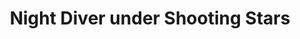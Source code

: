 ---
title: Night Diver under Shooting Stars
media: 
dimensions: 30" x 36"
hero_image: ../../images/gallery/night_diver_under_shooting_stars.jpg
sale_status: Sold
---